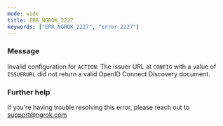 ```yaml
---
mode: wide
title: ERR_NGROK_2227
keywords: ["ERR_NGROK_2227", "error 2227"]
---
```


### Message

Invalid configuration for `ACTION`: The issuer URL at `CONFIG` with a value of `ISSUERURL` did not return a valid OpenID Connect Discovery document.

### Further help

If you're having trouble resolving this error, please reach out to [support@ngrok.com](mailto:support@ngrok.com?subject=Help%20with%20ERR_NGROK_2227)
